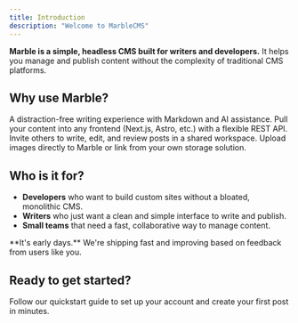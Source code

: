 ```yaml
---
title: Introduction
description: "Welcome to MarbleCMS"
---
```


**Marble is a simple, headless CMS built for writers and developers.** It helps you manage and publish content without the complexity of traditional CMS platforms.

## Why use Marble?

<CardGroup cols={2}>
  <Card title="Clean Editor" icon="pencil-line">
    A distraction-free writing experience with Markdown and AI assistance.
  </Card>
  <Card title="Headless API" icon="code">
    Pull your content into any frontend (Next.js, Astro, etc.) with a flexible
    REST API.
  </Card>
  <Card title="Team Collaboration" icon="users">
    Invite others to write, edit, and review posts in a shared workspace.
  </Card>
  <Card title="Image Support" icon="image">
    Upload images directly to Marble or link from your own storage solution.
  </Card>
</CardGroup>

## Who is it for?

- **Developers** who want to build custom sites without a bloated, monolithic CMS.
- **Writers** who just want a clean and simple interface to write and publish.
- **Small teams** that need a fast, collaborative way to manage content.

<Info>
  **It's early days.** We're shipping fast and improving based on feedback from
  users like you.
</Info>

## Ready to get started?

<Card title="Quickstart Guide" href="/content/guides/quickstart" icon="rocket">
  Follow our quickstart guide to set up your account and create your first post
  in minutes.
</Card>
